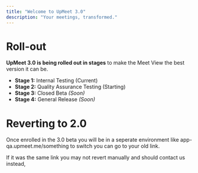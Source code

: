 ```yaml
---
title: "Welcome to UpMeet 3.0"
description: "Your meetings, transformed."
---
```

 
# Roll-out
**UpMeet 3.0 is being rolled out in stages** to make the Meet View the best version it can be.
- **Stage 1:** Internal Testing (Current)
- **Stage 2:** Quality Assurance Testing (Starting)
- **Stage 3:** Closed Beta _(Soon)_
- **Stage 4:** General Release _(Soon)_

# Reverting to 2.0
Once enrolled in the 3.0 beta you will be in a seperate environment like app-qa.upmeet.me/something
to switch you can go to your old link.

If it was the same link you may not revert manually and should contact us instead,
